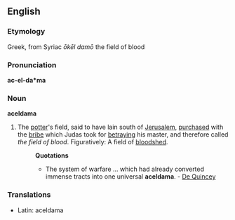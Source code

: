 ==English==

===Etymology===
Greek, from Syriac ''&#333;k&#275;l dam&#333;'' the field of blood

===Pronunciation===
'''ac-el-da*ma'''

===Noun===
'''aceldama'''

# The [[potter]]'s field, said to have lain south of [[Jerusalem]], [[purchased]] with the [[bribe]] which Judas took for [[betraying]] his master, and therefore called ''the field of blood''.  Figuratively: A field of [[bloodshed]].
#:'''Quotations'''
#:*The system of warfare ... which had already converted immense tracts into one universal '''aceldama'''. - [[De Quincey]]

===Translations===
*Latin: aceldama
